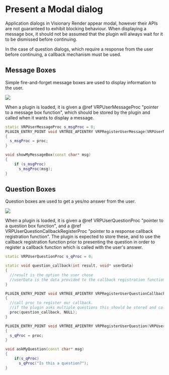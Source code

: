 # Present a Modal dialog

Application dialogs in Visionary Render appear modal, however their APIs are not guaranteed to exhibit blocking behaviour. When displaying a message box, it should not be assumed that the plugin will always wait for it to be dismissed before continuing. 

In the case of question dialogs, which require a response from the user before continuing, a callback mechanism must be used.

## Message Boxes

Simple fire-and-forget message boxes are used to display information to the user.

![](/img/programming-guide/message-dialog.png)

When a plugin is loaded, it is given a @ref VRPUserMessageProc "pointer to a message box function", which should be stored by the plugin and called when it wants to display a message.

```cpp
static VRPUserMessageProc s_msgProc = 0;
PLUGIN_ENTRY_POINT void VRTREE_APIENTRY VRPRegisterUserMessage(VRPUserMessageProc proc)
{
  s_msgProc = proc;
}

void showMyMessageBox(const char* msg)
{
    if (s_msgProc)
      s_msgProc(msg);
}
```

## Question Boxes

Question boxes are used to get a yes/no answer from the user.

![](/img/programming-guide/question-dialog.png)

When a plugin is loaded, it is given a @ref VRPUserQuestionProc "pointer to a question box function", and a @ref VRPUserQuestionCallbackRegisterProc "pointer to a response callback registration function". The plugin is expected to store these, and to use the callback registration function prior to presenting the question in order to register a callback function which is called with the user's answer.

```cpp
static VRPUserQuestionProc s_qProc = 0;

static void question_callback(int result, void* userData) 
{
  //result is the option the user chose
  //userData is the data provided to the callback registration function
}

PLUGIN_ENTRY_POINT void VRTREE_APIENTRY VRPRegisterUserQuestionCallback(VRPUserQuestionCallbackRegisterProc proc)
{
  //call proc to register our callback.
  //if the plugin asks multiple questions this should be stored and called before asking.
  proc(question_callback, NULL);
}

PLUGIN_ENTRY_POINT void VRTREE_APIENTRY VRPRegisterUserQuestion(VRPUserQuestionProc proc)
{
  s_qProc = proc;
}

void askMyQuestion(const char* msg)
{
    if(s_qProc)
      s_qProc("Is this a question?");
}
```
